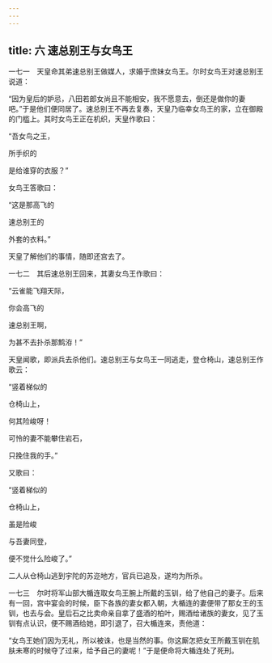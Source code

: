 ```yaml
---
---
---
```

title: 六 速总别王与女鸟王
---




一七一　天皇命其弟速总别王做媒人，求婚于庶妹女鸟王。尔时女鸟王对速总别王说道：

“因为皇后的妒忌，八田若郎女尚且不能相安，我不愿意去，倒还是做你的妻吧。”于是他们便同居了。速总别王不再去复奏，天皇乃临幸女鸟王的家，立在御殿的门槛上。其时女鸟王正在机织，天皇作歌曰：

“吾女鸟之王，

所手织的

是给谁穿的衣服？”

女鸟王答歌曰：

“这是那高飞的

速总别王的

外套的衣料。”

天皇了解他们的事情，随即还宫去了。

一七二　其后速总别王回来，其妻女鸟王作歌曰：

“云雀能飞翔天际，

你会高飞的

速总别王啊，

为甚不去扑杀那鹪洊！”

天皇闻歌，即派兵去杀他们。速总别王与女鸟王一同逃走，登仓椅山，速总别王作歌云：

“竖着梯似的

仓椅山上，

何其险峻呀！

可怜的妻不能攀住岩石，

只挽住我的手。”

又歌曰：

“竖着梯似的

仓椅山上，

虽是险峻

与吾妻同登，

便不觉什么险峻了。”

二人从仓椅山逃到宇陀的苏迩地方，官兵已追及，遂均为所杀。

一七三　尔时将军山部大楯连取女鸟王腕上所戴的玉钏，给了他自己的妻子。后来有一回，宫中宴会的时候，臣下各族的妻女都入朝，大楯连的妻便带了那女王的玉钏，也去与会。皇后石之比卖命亲自拿了盛酒的柏叶，赐酒给诸族的妻女，见了玉钏有点认识，便不赐酒给她，即引退了，召大楯连来，责他道：

“女鸟王她们因为无礼，所以被诛，也是当然的事。你这厮怎把女王所戴玉钏在肌肤未寒的时候夺了过来，给予自己的妻呢！”于是便命将大楯连处了死刑。